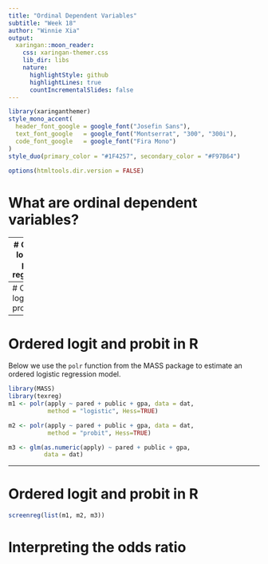 ```yaml
---
title: "Ordinal Dependent Variables"
subtitle: "Week 18"
author: "Winnie Xia"
output:
  xaringan::moon_reader:
    css: xaringan-themer.css
    lib_dir: libs
    nature:
      highlightStyle: github
      highlightLines: true
      countIncrementalSlides: false
---
```

```r
library(xaringanthemer)
style_mono_accent(
  header_font_google = google_font("Josefin Sans"),
  text_font_google   = google_font("Montserrat", "300", "300i"),
  code_font_google   = google_font("Fira Mono")
)
style_duo(primary_color = "#1F4257", secondary_color = "#F97B64")
```

```r
options(htmltools.dir.version = FALSE)
```
# What are ordinal dependent variables?

---
# Ordered logit and probit regression

---
# Ordered logit and probit in R
```r
library(foreign)
dat <- read.dta("https://stats.idre.ucla.edu/stat/data/ologit.dta")
head(dat)
```
---
# Ordered logit and probit in R

Below we use the `polr` function from the MASS package to estimate an ordered logistic regression model. 
```r
library(MASS) 
library(texreg)
m1 <- polr(apply ~ pared + public + gpa, data = dat, 
           method = "logistic", Hess=TRUE)

m2 <- polr(apply ~ pared + public + gpa, data = dat, 
           method = "probit", Hess=TRUE)

m3 <- glm(as.numeric(apply) ~ pared + public + gpa,
          data = dat)

```
---
# Ordered logit and probit in R
```r
screenreg(list(m1, m2, m3))
```
# Interpreting the odds ratio
